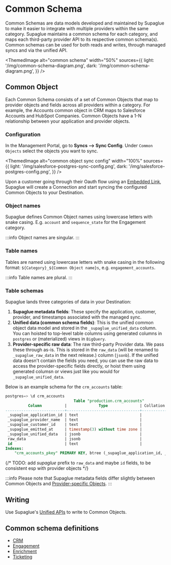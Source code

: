 
# Common Schema

Common Schemas are data models developed and maintained by Supaglue to make it easier to integrate with multiple providers within the same category. Supaglue maintains a common schema for each category, and maps each third-party provider API to its respective common schema(s). Common schemas can be used for both reads and writes, through managed syncs and via the unified API.

<ThemedImage
  alt="common schema"
  width="50%"
  sources={{
    light: '/img/common-schema-diagram.png',
    dark: '/img/common-schema-diagram.png',
  }}
/>

## Common Object

Each Common Schema consists of a set of Common Objects that map to provider objects and fields across all providers within a category. For example, the Accounts common object in CRM maps to Salesforce Accounts and HubSpot Companies. Common Objects have a 1-N relationship between your application and provider objects.

### Configuration

In the Management Portal, go to **Syncs --> Sync Config**. Under `Common Objects` select the objects you want to sync.

<ThemedImage
  alt="common object sync config"
  width="100%"
  sources={{
    light: '/img/salesforce-postgres-sync-config.png',
    dark: '/img/salesforce-postgres-config.png',
  }}
/>

Upon a customer going through their Oauth flow using an [Embedded Link](../managed-auth#embedded-links), Supaglue will create a Connection and start syncing the configured Common Objects to your Destination.

### Object names

Supaglue defines Common Object names using lowercase letters with snake casing. E.g. `account` and `sequence_state` for the Engagement category.

:::info
Object names are singular.
:::

### Table names

Tables are named using lowercase letters with snake casing in the following format: `${Category}_${Common Object name}s`, e.g. `engagement_accounts`.

:::info
Table names are plural.
:::

### Table schemas

Supaglue lands three categories of data in your Destination:

1. **Supaglue metadata fields**: These specify the application, customer, provider, and timestamps associated with the managed sync.
2. **Unified data (common schema fields)**: This is the unified common object data model and stored in the `_supaglue_unified_data` column. You can hoisted to top-level table columns using generated columns in `postgres` or (materialized) views in `BigQuery`.
3. **Provider-specific raw data**: The raw third-party Provider data. We pass these through as-is. This is stored in the `raw_data` (will be renamed to `_supaglue_raw_data` in the next release.) column (`jsonb`). If the unified data doesn't contain the fields you need, you can use the raw data to access the provider-specific fields directly, or hoist them using generated columsn or views just like you would for `_supaglue_unified_data`.

Below is an example schema for the `crm_accounts` table:

```sql
postgres=> \d crm_accounts
                              Table "production.crm_accounts"
          Column          |              Type              | Collation | Nullable | Default
--------------------------+--------------------------------+-----------+----------+---------
 _supaglue_application_id | text                           |           | not null |
 _supaglue_provider_name  | text                           |           | not null |
 _supaglue_customer_id    | text                           |           | not null |
 _supaglue_emitted_at     | timestamp(3) without time zone |           | not null |
 _supaglue_unified_data   | jsonb                          |           | not null |
 raw_data                 | jsonb                          |           | not null |
 id                       | text                           |           | not null |
Indexes:
    "crm_accounts_pkey" PRIMARY KEY, btree (_supaglue_application_id, _supaglue_provider_name, _supaglue_customer_id, id)
```

{/* TODO: add _supaglue_ prefix to `raw_data` and maybe `id` fields, to be consistent esp with provider objects */}

:::info
Please note that Supaglue metadata fields differ slightly between Common Objects and [Provider-specific Objects](../objects/overview).
:::

## Writing

Use Supaglue's [Unified APIs](../../integration-patterns/unified-api) to write to Common Objects.

## Common schema definitions

- [CRM](/platform/common-schemas/crm)
- [Engagement](/platform/common-schemas/engagement)
- [Enrichment](/platform/common-schemas/enrichment)
- [Ticketing](/platform/common-schemas/ticketing)
